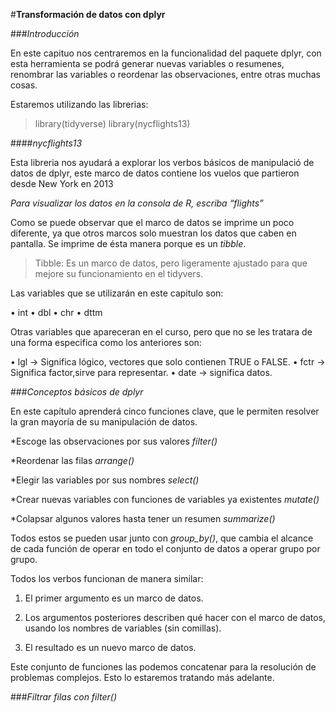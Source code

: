 #**Transformación de datos con dplyr**


###*Introducción*

En este capituo nos centraremos en la funcionalidad del paquete dplyr, con esta herramienta se podrá generar nuevas variables o resumenes, renombrar las variables o reordenar las observaciones, entre otras muchas cosas.

Estaremos utilizando las librerias:

>library(tidyverse)
>library(nycflights13)

####*nycflights13*

Esta libreria nos ayudará a explorar los verbos básicos de manipulació de datos de dplyr, este marco de datos contiene los vuelos que partieron desde New York en 2013

*Para visualizar los datos en la consola de R, escriba "flights"*

Como se puede observar que el marco de datos se imprime un poco diferente, ya que otros marcos solo muestran los datos que caben en pantalla. Se imprime de ésta manera porque es un *tibble*.

>Tibble: Es un marco de datos, pero ligeramente ajustado para que mejore su funcionamiento en el tidyvers.

Las variables que se utilizarán en este capitulo son:

• int
• dbl
• chr
• dttm

Otras variables que apareceran en el curso, pero que no se les tratara de una forma especifica como los anteriores son:

• lgl   -> Significa lógico, vectores que solo contienen TRUE o FALSE.
• fctr  -> Significa factor,sirve para representar. 
• date  -> significa datos.


###*Conceptos básicos de dplyr*

En este capítulo aprenderá cinco funciones clave, que le permiten resolver la gran mayoría de su manipulación de datos.

*Escoge las observaciones por sus valores _filter()_

*Reordenar las filas _arrange()_

*Elegir las variables por sus nombres _select()_

*Crear nuevas variables con funciones de variables ya existentes _mutate()_

*Colapsar algunos valores hasta tener un resumen _summarize()_

Todos estos se pueden usar junto con *group_by()*, que cambia el alcance de cada función de operar en todo el conjunto de datos a operar grupo por grupo.

Todos los verbos funcionan de manera similar:

1. El primer argumento es un marco de datos.

2. Los argumentos posteriores describen qué hacer con el marco de datos, usando los nombres de variables (sin comillas).

3. El resultado es un nuevo marco de datos.

Este conjunto de funciones las podemos concatenar para la resolución de problemas complejos. Esto lo estaremos tratando más adelante.

###*Filtrar filas con filter()*
